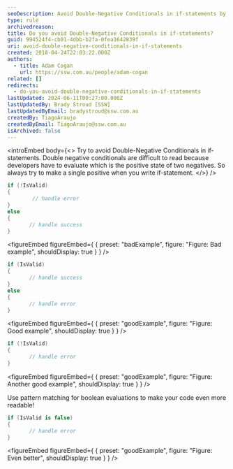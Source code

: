 ```yaml
---
seoDescription: Avoid Double-Negative Conditionals in if-statements by using single positive conditions and simplify your code.
type: rule
archivedreason:
title: Do you avoid Double-Negative Conditionals in if-statements?
guid: 994524f4-cb01-4dbb-b2fa-0fea1642839f
uri: avoid-double-negative-conditionals-in-if-statements
created: 2018-04-24T22:03:22.000Z
authors:
  - title: Adam Cogan
    url: https://ssw.com.au/people/adam-cogan
related: []
redirects:
  - do-you-avoid-double-negative-conditionals-in-if-statements
lastUpdated: 2024-06-11T00:27:00.000Z
lastUpdatedBy: Brady Stroud [SSW]
lastUpdatedByEmail: bradystroud@ssw.com.au
createdBy: TiagoAraujo
createdByEmail: TiagoAraujo@ssw.com.au
isArchived: false
---
```


<introEmbed
  body={<>
Try to avoid Double-Negative Conditionals in if-statements. Double negative conditionals are difficult to read because developers have to evaluate which is the positive state of two negatives. So always try to make a single positive when you write if-statement.
  </>}
/>
```cs
if (!IsValid)
{
        // handle error
}
else
{
       // handle success
}
```
<figureEmbed figureEmbed={ {
  preset: "badExample",
  figure: "Figure: Bad example",
  shouldDisplay: true
} } />


```cs
if (IsValid)
{
       // handle success
}
else
{
       // handle error
}
```
<figureEmbed figureEmbed={ {
  preset: "goodExample",
  figure: "Figure: Good example",
  shouldDisplay: true
} } />


```cs
if (!IsValid)
{
       // handle error
}
```
<figureEmbed figureEmbed={ {
  preset: "goodExample",
  figure: "Figure: Another good example",
  shouldDisplay: true
} } />


Use pattern matching for boolean evaluations to make your code even more readable!

```cs
if (IsValid is false)
{
       // handle error
}
```
<figureEmbed figureEmbed={ {
  preset: "goodExample",
  figure: "Figure: Even better",
  shouldDisplay: true
} } />
